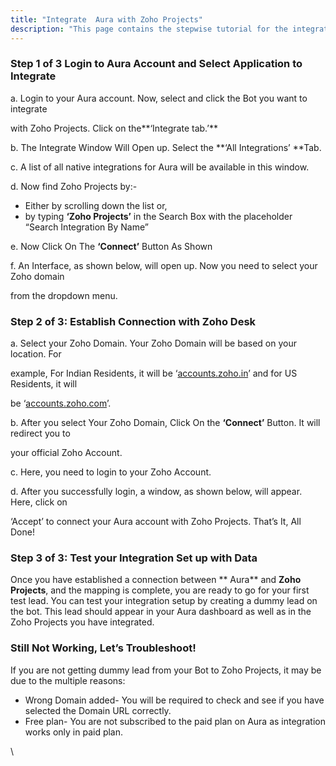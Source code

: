 ```yaml
---
title: "Integrate  Aura with Zoho Projects"
description: "This page contains the stepwise tutorial for the integration with  Aura"
---
```


### **Step 1 of 3 Login to  Aura Account and Select Application to Integrate**

a. Login to your  Aura account. Now, select and click the Bot you want to integrate

with Zoho Projects. Click on the**‘Integrate tab.’** 

b. The Integrate Window Will Open up. Select the **‘All Integrations’ **Tab.

c. A list of all native integrations for  Aura will be available in this window.

d. Now find Zoho Projects by:-

- Either by scrolling down the list or,
- by typing **‘Zoho Projects’** in the Search Box with the placeholder “Search Integration By Name”

e. Now Click On The **‘Connect’** Button As Shown

f. An Interface, as shown below, will open up. Now you need to select your Zoho domain

from the dropdown menu.

### **Step 2 of 3: Establish Connection with Zoho Desk**

a. Select your Zoho Domain. Your Zoho Domain will be based on your location. For

example, For Indian Residents, it will be ‘[accounts.zoho.in](http://accounts.zoho.in)’ and for US Residents, it will

be ‘[accounts.zoho.com](http://accounts.zoho.com)’.

b. After you select Your Zoho Domain, Click On the **‘Connect’** Button. It will redirect you to

your official Zoho Account.

c. Here, you need to login to your Zoho Account.

d. After you successfully login, a window, as shown below, will appear. Here, click on

‘Accept’ to connect your  Aura account with Zoho Projects. That’s It, All Done\!

### **Step 3 of 3: Test your Integration Set up with Data**

Once you have established a connection between ** Aura** and **Zoho Projects**, and the mapping is complete, you are ready to go for your first test lead. You can test your integration setup by creating a dummy lead on the bot. This lead should appear in your  Aura dashboard as well as in the Zoho Projects you have integrated.

### **Still Not Working, Let’s Troubleshoot\!**

If you are not getting dummy lead from your Bot to Zoho Projects, it may be due to the multiple reasons:

- Wrong Domain added- You will be required to check and see if you have selected the Domain URL correctly.
- Free plan- You are not subscribed to the paid plan on  Aura as integration works only in paid plan.

 \
  